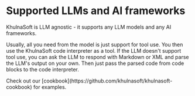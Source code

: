 # Supported LLMs and AI frameworks
KhulnaSoft is LLM agnostic - it supports any LLM models and any AI frameworks.

Usually, all you need from the model is just support for tool use. You then use the KhulnaSoft code interpreter as a tool.
If the LLM doesn't support tool use, you can ask the LLM to respond with Markdown or XML and parse the LLM's output on your own. Then just pass the parsed code from code blocks to the code interpreter.

<Note>
Check out our [cookbook](https://github.com/khulnasoft/khulnasoft-cookbook) for examples.
</Note>